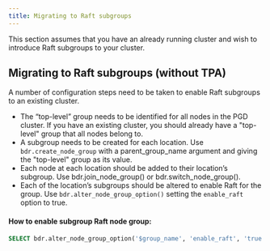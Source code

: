 ```yaml
---
title: Migrating to Raft subgroups
---
```


This section assumes that you have an already running cluster and wish to introduce Raft subgroups to your cluster.


## Migrating to Raft subgroups (without TPA)

A number of configuration steps need to be taken to enable Raft subgroups to an existing cluster.

* The “top-level” group needs to be identified for all nodes in the PGD cluster. If you have an existing cluster, you should already have a "top-level" group that all nodes belong to.
* A subgroup needs to be created for each location. Use `bdr.create_node_group` with a parent_group_name argument and giving the "top-level" group as its value.
* Each node at each location should be added to their location’s subgroup. Use bdr.join_node_group() or bdr.switch_node_group().
* Each of the location’s subgroups should be altered to enable Raft for the group. Use `bdr.alter_node_group_option()` setting the `enable_raft` option to true.

#### How to enable subgroup Raft node group:

```sql
SELECT bdr.alter_node_group_option('$group_name', 'enable_raft', 'true');
```

<!--
//#### How to disable subgroup Raft for a node group:.
//
//```sql
//SELECT bdr.alter_node_group_option('$group_name', 'enable_raft', 'false');
//```
//
-->